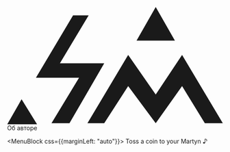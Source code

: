 <!-- @mdx mdx -->

<MenuMain className={styles.Header}>
  <MenuBlock>
    <Link
      to="/"
      title="So Meta — Такая Мета"
      sx={{
        width: '64px',
        mr: '32px',
        color: 'text',
        display: 'flex',
        alignItems: 'center'
      }}
    >
      <svg
        className={styles.Logo}
        xmlns="http://www.w3.org/2000/svg"
        fill="none"
        viewBox="0 0 180 98"
      >
        <defs />
        <path
          fill="currentColor"
          fill-rule="evenodd"
          d="M146 40l-22 33-23-33-34 57h14l20-31 23 31 22-31 19 31h15l-34-57zM81 47H44L68 7H55L24 59h36L37 97h15l29-50z"
          clip-rule="evenodd"
        />
        <path
          fill="currentColor"
          d="M25 98L12 77 0 98h25zM124 0l16 28h-32l16-28z"
        />
      </svg>
    </Link>
  </MenuBlock>

  <MenuBlock>
    <Link to="/martyn">Об авторе</Link>
  </MenuBlock>

  <MenuBlock css={{marginLeft: "auto"}}>
    <Link to="/donate">Toss a coin to your Martyn ♪</Link>
  </MenuBlock>
</MenuMain>
